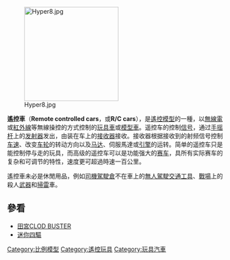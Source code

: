 [[File:Hyper8.jpg|220px]]

'''遙控車'''（'''Remote controlled cars'''，或'''R/C cars'''），是[[遙控模型|遙控模型]]的一種，以[[無線電|無線電]]或[[紅外線|紅外線]]等無線操控的方式控制的[[玩具車|玩具車]]或[[模型車|模型車]]。遥控车的控制[[信号|信号]]，通过[[手摇杆|手摇杆]]上的[[发射器|发射器]]发出，由装在车上的[[接收器|接收器]]接收。接收器根据接收到的射频信号控制[[车速|车速]]、改变[[车轮|车轮]]的转动方向以及[[马达|马达]]、伺服馬達或[[引擎|引擎]]的运转。简单的遥控车只是能控制停与走的玩具，而高级的遥控车可以是功能强大的[[赛车|赛车]]，具所有实际赛车的复杂和可调节的特性，速度更可超過時速一百公里。

遙控車未必是休閒用品，例如[[司機|司機]][[駕駛倉|駕駛倉]]不在車上的[[無人駕駛|無人駕駛]][[交通工具|交通工具]]、[[戰場|戰場]]上的殺人[[武器|武器]]和[[掃雷|掃雷]]車。

==參看==
* [[田宮CLOD_BUSTER|田宮CLOD BUSTER]]
* [[迷你四驅|迷你四驅]]

{{entertain-stub}}

[[Category:比例模型|Category:比例模型]]
[[Category:遙控玩具|Category:遙控玩具]]
[[Category:玩具汽車|Category:玩具汽車]]